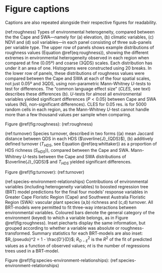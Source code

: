 # Figure captions {-}

Captions are also repeated alongside their respective figures for readability.

(ref:roughness) Types of environmental heterogeneity, compared between the the Cape and SWA---namely for (a) elevation, (b) climatic variables, (c) NDVI and (d) soil variables---in each panel consisting of three sub-panels per variable type. The upper row of panels shows example distributions of roughness values (Equation \@ref(eq:roughness)), showing the different extremes in environmental heterogeneity observed in each region when compared at fine (0.05º) and coarse (3QDS) scales. Each distribution has under it an area of one. Histograms were constructed using 20 breaks. In the lower row of panels, these distributions of roughness values were compared between the Cape and SWA at each of the four spatial scales, not just 0.05º and 3QDS, using non-parametric Mann-Whitney $U$-tests to test for differences. The "common language effect size" ($CLES$, see text) describes these differences (b). $U$-tests for almost all environmental variables yielded significant differences ($P < 0.05$) between Cape and SWA values (NS, non-significant differences). CLES for 0.05 res. is for 5000 random cells in each region, as the Mann-Whitney $U$-test cannot handle more than a few thousand values per sample when comparing<!--TODO: reword-->.

Figure \@ref(fig:roughness): (ref:roughness)

(ref:turnover) Species turnover, described in two forms ((a) mean Jaccard distance between QDS in each HDS ($\overline{J}_{QDS}$), (b) additively defined turnover ($T_{HDS}$, see Equation \@ref(eq:whittaker)) as a proportion of HDS richness ($S_{HDS}$)), compared between the Cape and SWA. Mann-Whitney $U$-tests between the Cape and SWA distributions of $\overline{J}_{QDS}$ and $T_{HDS}$ yielded significant differences.

Figure \@ref(fig:turnover): (ref:turnover)

(ref:species-environment-relationships) Contributions of environmental variables (including heterogeneity variables) to boosted regression tree (BRT) model predictions for the final four models' response variables in Greater Cape Floristic Region (Cape) and Southwest Australia Floristic Region (SWA): vascular plant species (a,b) richness and (c,d) turnover. <!--Contributions here are treated as the relative influence (%) of variables on predictions [@Friedman2001AnnStatistics29(5):1189--1232].-->All BRT-models were permitted to fit three-way interactions between environmental variables<!--, with a learning rate of 0.001-->. Coloured bars denote the general category of the environment (keyed) to which a variable belongs, as in Figure \@ref(fig:roughness). <!--Variables along the horizontal axes appear at least once in each panel (i.e. were retained in at least one of the four models) and are sorted in order of importance within each panel. Where variables did not contribute to a model, they are shown as zero.--><!--TODO: reword-->Inset piecharts display the same information, but grouped according to whether a variable was absolute or roughness-transformed. Summary statistics for each BRT-models are also inset: $R_{pseudo}^2 = 1 - \frac{D'}{D}$<!--TODO: ref eqn-->; $R_{O-E}^2$ is the $R^2$ of the fit of predicted values as a function of observed values; $nt$ is the number of regressions trees used in a BRT-model<!--, which is a measure of the duration for which a model was trained before adding additional trees did not significantly reduce the unexplained deviance-->.

Figure \@ref(fig:species-environment-relationships): (ref:species-environment-relationships)
